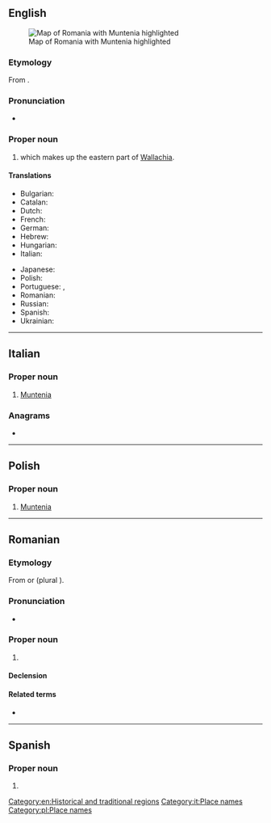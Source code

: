 {{also|Munténia|Muntênia}}
==English==
{{wikipedia}}
[[Image:Muntenia.svg|thumb|right|Map of Romania with Muntenia highlighted]]

===Etymology===
From {{etyl|ro|en}} {{m|ro|Muntenia}}.

===Pronunciation===
* {{IPA|en|/mʊnˈtɛni.ə/}}

===Proper noun===
{{en-proper noun}}

# {{place|en|region|in southern|c/Romania}} which makes up the eastern part of [[Wallachia]].

====Translations====
{{trans-top|Muntenia}}
* Bulgarian: {{t|bg|Мунте́ния|f}}
* Catalan: {{t|ca|Muntènia|f}}
* Dutch: {{t|nl|Muntenië|n}}
* French: {{t+|fr|Munténie|f}}
* German: {{t|de|Große Walachei|f}}
* Hebrew: {{t|he|מונטניה|f}}
* Hungarian: {{t|hu|Munténia}}
* Italian: {{t|it|Muntenia|f}}
{{trans-mid}}
* Japanese: {{t|ja|ムンテニア|tr=Muntenia}}
* Polish: {{t+|pl|Muntenia|f}}
* Portuguese: {{t|pt|Muntênia|f}} {{qualifier|Brazil}}, {{t|pt|Munténia|f}} {{qualifier|Portugal}}
* Romanian: {{t+|ro|Muntenia|f}}
* Russian: {{t|ru|Мунте́ния|f}}
* Spanish: {{t|es|Muntenia|f}}
* Ukrainian: {{t|uk|Мунте́нія|f}}
{{trans-bottom}}

[[Category:en:Historical and traditional regions]]

----

==Italian==
{{wikipedia|lang=it}}

===Proper noun===
{{it-proper noun|f}}

# [[#English|Muntenia]]

===Anagrams===
* {{l|it|inumante}}

[[Category:it:Place names]]

----

==Polish==
{{wikipedia|lang=pl}}

===Proper noun===
{{head|pl|proper noun|g=f}}

# [[#English|Muntenia]]

[[Category:pl:Place names]]

----

==Romanian==
{{wikipedia|lang=ro}}

===Etymology===
From {{m|ro|munte||mountain}} or {{m|ro|muntean}} (plural {{m|ro|munteni}}).

===Pronunciation===
* {{IPA|ro|[munˈte.ni.a]}}

===Proper noun===
{{ro-proper noun|f}}

# {{place|ro|region|c/Romania|t1=Muntenia}}

====Declension====
{{ro-noun-f-ie|Munteni|n=sg}}

====Related terms====
* {{l|ro|muntenesc}}

----

==Spanish==
{{wikipedia|lang=es}}

===Proper noun===
{{es-proper noun|f}}

# {{place|es|historical region|in southern|c/Romania|t1=Muntenia}}